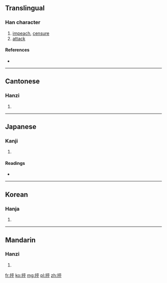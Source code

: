 ==Translingual==

===Han character===
{{Han char|rn=64|rad=手|as=05|sn=8|four=5104<sub>9</sub>|canj=手一火十 (QMFJ)}}

# [[impeach]], [[censure]]
# [[attack]]

====References====
* {{Han ref|kx=0422.150|dkj=11905|dj=0770.130|hdz=31850.040|uh=62A8|ud=25256|bh=A9E1|bd=43489}}

----

==Cantonese==

===Hanzi===
{{yue-hanzi|jyut=|y=ping1}}

# {{defn|lang=yue|sort=手05}}

----

==Japanese==

===Kanji===
{{ja-kanji|grade=|rs=手05}}

# {{defn|lang=ja|sort=手05}}

====Readings====
* {{ja-readings|on=[[ほう]] (hō), [[ひょう]] (hyō), [[びょう]] (byō)|kun=[[はじく]] (hajiku)}}

----

==Korean==

===Hanja===
{{ko-hanja|hangeul=평|eumhun=|rv=pyeong|mr=p'yŏng|y=phyeng}}

# {{defn|lang=ko|sort=手05}}

----

==Mandarin==

===Hanzi===
{{cmn-hanzi|pin=[[pēng]] ([[peng1]])|wg=p'eng<sup>1</sup>}}

# {{defn|lang=cmn|sort=手05}}

[[fr:抨]]
[[ko:抨]]
[[mg:抨]]
[[pl:抨]]
[[zh:抨]]